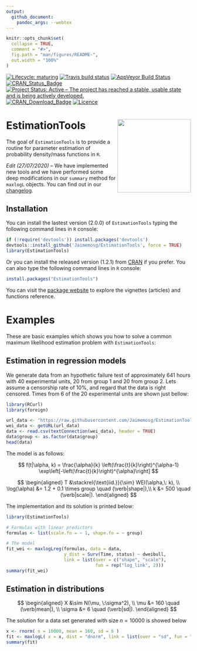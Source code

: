 ```yaml
---
output:
  github_document:
    pandoc_args: --webtex
---
```


<!-- README.md is generated from README.Rmd. Please edit that file -->

```r
knitr::opts_chunk$set(
  collapse = TRUE,
  comment = "#>",
  fig.path = "man/figures/README-",
  out.width = "100%"
)
```
[![Lifecycle: maturing](https://img.shields.io/badge/lifecycle-maturing-blue.svg)](https://www.tidyverse.org/lifecycle/#maturing)
[![Travis build status](https://travis-ci.org/Jaimemosg/EstimationTools.svg?branch=master)](https://travis-ci.org/Jaimemosg/EstimationTools)
[![AppVeyor Build Status](https://ci.appveyor.com/api/projects/status/github/Jaimemosg/EstimationTools?branch=master&svg=true)](https://ci.appveyor.com/project/Jaimemosg/EstimationTools)
[![CRAN\_Status\_Badge](http://www.r-pkg.org/badges/version-ago/EstimationTools)](https://cran.r-project.org/package=EstimationTools)
[![Project Status: Active – The project has reached a stable, usable state and is being actively developed.](https://www.repostatus.org/badges/latest/active.svg)](https://www.repostatus.org/#active)
[![CRAN\_Download\_Badge](http://cranlogs.r-pkg.org/badges/EstimationTools)](https://cran.r-project.org/package=EstimationTools) 
[![Licence](https://img.shields.io/badge/licence-GPL--3-blue.svg)](https://www.gnu.org/licenses/gpl-3.0.en.html)
<!-- [![Dependencies](https://tinyverse.netlify.com/badge/EstimationTools)](https://cran.r-project.org/package=EstimationTools) -->

# EstimationTools <img src="man/figure/ETLogo.png" align="right" height="200" align="right"/>

<!-- badges: start -->
<!-- badges: end -->

The goal of `EstimationTools` is to provide a routine for parameter estimation of probability density/mass functions in `R`.

_Edit (27/07/2020)_ -- We have implemented new tools and we have performed some deep modifications in our `summary` method for `maxlogL` objects. You can find out in our [changelog](https://jaimemosg.github.io/EstimationTools/news/index.html).

## Installation

You can install the lastest version (2.0.0) of `EstimationTools` typing the following command lines
in `R` console:

``` r
if (!require('devtools')) install.packages('devtools')
devtools::install_github('Jaimemosg/EstimationTools', force = TRUE)
library(EstimationTools)
```

Or you can install the released version (1.2.1) from  [CRAN](https://cran.r-project.org/package=EstimationTools) if you prefer. You can also type the following command lines
in `R` console:

```r
install.packages("EstimationTools")
```

You can visit the [package website](https://Jaimemosg.github.io/EstimationTools/) to explore the vignettes (articles) and functions reference. 

# Examples

These are basic examples which shows you how to solve a common maximum likelihood estimation problem with `EstimationTools`:

## Estimation in regression models

<!-- The data is from [NIST](https://www.itl.nist.gov/div898/handbook/apr/section2/apr221.htm#Example). They generated  20 random Weibull failure times with a parameter `shape=1.5` and `scale=500`. The test time is 500 hours, 10 of these failure times are right censored. The observed times are, to the nearest hour: 54, 187, 216, 240, 244, 335, 361, 373, 375, and 386. -->

We generate data from an hypothetic failure test of approximately 641 hours with 40 experimental units, 20 from group 1 and 20 from group 2. Lets assume a censorship rate of 10%, and regard that the data is right censored. Times from 6 of the 20 experimental units are shown just bellow:

```r
library(RCurl)
library(foreign)

url_data <- "https://raw.githubusercontent.com/Jaimemosg/EstimationTools/master/extra/sim_wei.csv"
wei_data <- getURL(url_data)
data <- read.csv(textConnection(wei_data), header = TRUE)
data$group <- as.factor(data$group)
head(data)
```

The model is as follows:

$$
f(t|\alpha, k) = \frac{\alpha}{k} \left(\frac{t}{k}\right)^{\alpha-1} \exp\left[-\left(\frac{t}{k}\right)^{\alpha}\right]
$$

\centering
$$
\begin{aligned}
T &\stackrel{\text{iid.}}{\sim} WEI(\alpha,\: k), \\
\log(\alpha) &= 1.2 + 0.1 \times group \quad  (\verb|shape|),\\
k &= 500 \quad (\verb|scale|).
\end{aligned}
$$

The implementation and its solution is printed below:

```r
library(EstimationTools)

# Formulas with linear predictors
formulas <- list(scale.fo = ~ 1, shape.fo = ~ group)

# The model
fit_wei <- maxlogLreg(formulas, data = data,
                      y_dist = Surv(Time, status) ~ dweibull,
                      link = list(over = c("shape", "scale"),
                                  fun = rep("log_link", 2)))
summary(fit_wei)
```

## Estimation in distributions

$$
\begin{aligned} 
X &\sim N(\mu, \:\sigma^2), \\
\mu &= 160 \quad (\verb|mean|), \\
\sigma &= 6 \quad (\verb|sd|).
\end{aligned}
$$

The solution for a data set generated with size $n=10000$ is showed below

```r
x <- rnorm( n = 10000, mean = 160, sd = 6 )
fit <- maxlogL( x = x, dist = "dnorm", link = list(over = "sd", fun = "log_link") )
summary(fit)
```

